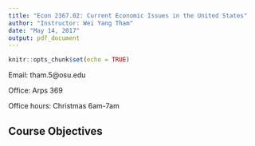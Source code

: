 ```yaml
---
title: "Econ 2367.02: Current Economic Issues in the United States"
author: "Instructor: Wei Yang Tham"
date: "May 14, 2017"
output: pdf_document
---
```


```r
knitr::opts_chunk$set(echo = TRUE)
```

Email: tham.5@osu.edu

Office: Arps 369

Office hours: Christmas 6am-7am

## Course Objectives
